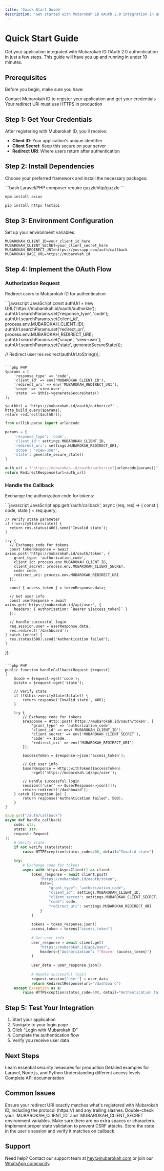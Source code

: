 ```yaml
---
title: 'Quick Start Guide'
description: 'Get started with Mubarokah ID OAuth 2.0 integration in under 10 minutes'
---
```


# Quick Start Guide

Get your application integrated with Mubarokah ID OAuth 2.0 authentication in just a few steps. This guide will have you up and running in under 10 minutes.

## Prerequisites

Before you begin, make sure you have:

<CardGroup cols={2}>
  <Card
    title="Application Registration"
    icon="id-card"
  >
    Contact Mubarokah ID to register your application and get your credentials
  </Card>
  <Card
    title="HTTPS Endpoint"
    icon="shield-check"
  >
    Your redirect URI must use HTTPS in production
  </Card>
</CardGroup>

## Step 1: Get Your Credentials

After registering with Mubarokah ID, you'll receive:

- **Client ID**: Your application's unique identifier
- **Client Secret**: Keep this secure on your server
- **Redirect URI**: Where users return after authentication

## Step 2: Install Dependencies

Choose your preferred framework and install the necessary packages:

<CodeGroup>
  ```bash Laravel/PHP
  composer require guzzlehttp/guzzle
  ```

  ```bash Node.js
  npm install axios
  ```

  ```bash Python
  pip install httpx fastapi
  ```
</CodeGroup>

## Step 3: Environment Configuration

Set up your environment variables:

```env .env
MUBAROKAH_CLIENT_ID=your_client_id_here
MUBAROKAH_CLIENT_SECRET=your_client_secret_here
MUBAROKAH_REDIRECT_URI=https://yourapp.com/auth/callback
MUBAROKAH_BASE_URL=https://mubarokah.id
```

## Step 4: Implement the OAuth Flow

### Authorization Request

Redirect users to Mubarokah ID for authentication:

<CodeGroup>
  ```javascript JavaScript
  const authUrl = new URL('https://mubarokah.id/oauth/authorize');
  authUrl.searchParams.set('response_type', 'code');
  authUrl.searchParams.set('client_id', process.env.MUBAROKAH_CLIENT_ID);
  authUrl.searchParams.set('redirect_uri', process.env.MUBAROKAH_REDIRECT_URI);
  authUrl.searchParams.set('scope', 'view-user');
  authUrl.searchParams.set('state', generateSecureState());

  // Redirect user
  res.redirect(authUrl.toString());
  ```

  ```php PHP
  $params = [
      'response_type' => 'code',
      'client_id' => env('MUBAROKAH_CLIENT_ID'),
      'redirect_uri' => env('MUBAROKAH_REDIRECT_URI'),
      'scope' => 'view-user',
      'state' => $this->generateSecureState()
  ];

  $authUrl = 'https://mubarokah.id/oauth/authorize?' . http_build_query($params);
  return redirect($authUrl);
  ```

  ```python Python
  from urllib.parse import urlencode

  params = {
      'response_type': 'code',
      'client_id': settings.MUBAROKAH_CLIENT_ID,
      'redirect_uri': settings.MUBAROKAH_REDIRECT_URI,
      'scope': 'view-user',
      'state': generate_secure_state()
  }

  auth_url = f"https://mubarokah.id/oauth/authorize?{urlencode(params)}"
  return RedirectResponse(url=auth_url)
  ```
</CodeGroup>

### Handle the Callback

Exchange the authorization code for tokens:

<CodeGroup>
  ```javascript JavaScript
  app.get('/auth/callback', async (req, res) => {
    const { code, state } = req.query;
    
    // Verify state parameter
    if (!verifyState(state)) {
      return res.status(400).send('Invalid state');
    }

    try {
      // Exchange code for tokens
      const tokenResponse = await axios.post('https://mubarokah.id/oauth/token', {
        grant_type: 'authorization_code',
        client_id: process.env.MUBAROKAH_CLIENT_ID,
        client_secret: process.env.MUBAROKAH_CLIENT_SECRET,
        code: code,
        redirect_uri: process.env.MUBAROKAH_REDIRECT_URI
      });

      const { access_token } = tokenResponse.data;
      
      // Get user info
      const userResponse = await axios.get('https://mubarokah.id/api/user', {
        headers: { Authorization: `Bearer ${access_token}` }
      });

      // Handle successful login
      req.session.user = userResponse.data;
      res.redirect('/dashboard');
    } catch (error) {
      res.status(500).send('Authentication failed');
    }
  });
  ```

  ```php PHP
  public function handleCallback(Request $request)
  {
      $code = $request->get('code');
      $state = $request->get('state');

      // Verify state
      if (!$this->verifyState($state)) {
          return response('Invalid state', 400);
      }

      try {
          // Exchange code for tokens
          $response = Http::post('https://mubarokah.id/oauth/token', [
              'grant_type' => 'authorization_code',
              'client_id' => env('MUBAROKAH_CLIENT_ID'),
              'client_secret' => env('MUBAROKAH_CLIENT_SECRET'),
              'code' => $code,
              'redirect_uri' => env('MUBAROKAH_REDIRECT_URI')
          ]);

          $accessToken = $response->json('access_token');

          // Get user info
          $userResponse = Http::withToken($accessToken)
              ->get('https://mubarokah.id/api/user');

          // Handle successful login
          session(['user' => $userResponse->json()]);
          return redirect('/dashboard');
      } catch (Exception $e) {
          return response('Authentication failed', 500);
      }
  }
  ```

  ```python Python
  @app.get("/auth/callback")
  async def handle_callback(
      code: str, 
      state: str,
      request: Request
  ):
      # Verify state
      if not verify_state(state):
          raise HTTPException(status_code=400, detail="Invalid state")

      try:
          # Exchange code for tokens
          async with httpx.AsyncClient() as client:
              token_response = await client.post(
                  "https://mubarokah.id/oauth/token",
                  data={
                      "grant_type": "authorization_code",
                      "client_id": settings.MUBAROKAH_CLIENT_ID,
                      "client_secret": settings.MUBAROKAH_CLIENT_SECRET,
                      "code": code,
                      "redirect_uri": settings.MUBAROKAH_REDIRECT_URI
                  }
              )
              
              tokens = token_response.json()
              access_token = tokens["access_token"]
              
              # Get user info
              user_response = await client.get(
                  "https://mubarokah.id/api/user",
                  headers={"Authorization": f"Bearer {access_token}"}
              )
              
              user_data = user_response.json()
              
              # Handle successful login
              request.session["user"] = user_data
              return RedirectResponse(url="/dashboard")
      except Exception as e:
          raise HTTPException(status_code=500, detail="Authentication failed")
  ```
</CodeGroup>

## Step 5: Test Your Integration

1. Start your application
2. Navigate to your login page
3. Click "Login with Mubarokah ID"
4. Complete the authentication flow
5. Verify you receive user data

## Next Steps

<CardGroup cols={2}>
  <Card
    title="Security Best Practices"
    icon="shield"
    href="/security/oauth-checklist"
  >
    Learn essential security measures for production
  </Card>
  <Card
    title="Framework Integration Guides"
    icon="code"
    href="/guides/framework-integration/laravel"
  >
    Detailed examples for Laravel, Node.js, and Python
  </Card>
  <Card
    title="User Permissions & Scopes"
    icon="users"
    href="/core-concepts/scopes-and-permissions"
  >
    Understanding different access levels
  </Card>
  <Card
    title="API Reference"
    icon="book"
    href="/api-reference/oauth/authorize"
  >
    Complete API documentation
  </Card>
</CardGroup>

## Common Issues

<AccordionGroup>
  <Accordion title="Invalid redirect URI">
    Ensure your redirect URI exactly matches what's registered with Mubarokah ID, including the protocol (https://) and any trailing slashes.
  </Accordion>
  
  <Accordion title="Invalid client credentials">
    Double-check your `MUBAROKAH_CLIENT_ID` and `MUBAROKAH_CLIENT_SECRET` environment variables. Make sure there are no extra spaces or characters.
  </Accordion>
  
  <Accordion title="State parameter mismatch">
    Implement proper state validation to prevent CSRF attacks. Store the state in the user's session and verify it matches on callback.
  </Accordion>
</AccordionGroup>

## Support

Need help? Contact our support team at [hey@mubarokah.com](mailto:hey@mubarokah.com) or join our [WhatsApp community](https://chat.whatsapp.com/HQtyJMqfqq41KlrHLCvcFZ).